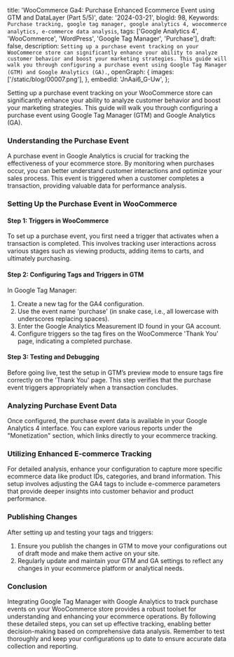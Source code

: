   title: 'WooCommerce Ga4: Purchase Enhanced Ecommerce Event using GTM and DataLayer (Part 5/5)',
  date: '2024-03-21',
  blogId: 98,
  Keywords: `Purchase tracking, google tag manager, google analytics 4, woocommerce analytics, e-commerce data analysis`,
  tags: ['Google Analytics 4', 'WooCommerce', 'WordPress', 'Google Tag Manager', 'Purchase'],
  draft: false,
  description: `Setting up a purchase event tracking on your WooCommerce store can significantly enhance your ability to analyze customer behavior and boost your marketing strategies. This guide will walk you through configuring a purchase event using Google Tag Manager (GTM) and Google Analytics (GA).`,
  openGraph: {
    images: ['/static/blog/00007.png'],
  },
  embedId: 'JnAai6_G-Uw',
};

Setting up a purchase event tracking on your WooCommerce store can significantly enhance your ability to analyze customer behavior and boost your marketing strategies. This guide will walk you through configuring a purchase event using Google Tag Manager (GTM) and Google Analytics (GA).

### Understanding the Purchase Event

A purchase event in Google Analytics is crucial for tracking the effectiveness of your ecommerce store. By monitoring when purchases occur, you can better understand customer interactions and optimize your sales process. This event is triggered when a customer completes a transaction, providing valuable data for performance analysis.

### Setting Up the Purchase Event in WooCommerce

#### Step 1: Triggers in WooCommerce

To set up a purchase event, you first need a trigger that activates when a transaction is completed. This involves tracking user interactions across various stages such as viewing products, adding items to carts, and ultimately purchasing.

#### Step 2: Configuring Tags and Triggers in GTM

In Google Tag Manager:

1. Create a new tag for the GA4 configuration.
2. Use the event name 'purchase' (in snake case, i.e., all lowercase with underscores replacing spaces).
3. Enter the Google Analytics Measurement ID found in your GA account.
4. Configure triggers so the tag fires on the WooCommerce 'Thank You' page, indicating a completed purchase.

#### Step 3: Testing and Debugging

Before going live, test the setup in GTM’s preview mode to ensure tags fire correctly on the 'Thank You' page. This step verifies that the purchase event triggers appropriately when a transaction concludes.

### Analyzing Purchase Event Data

Once configured, the purchase event data is available in your Google Analytics 4 interface. You can explore various reports under the "Monetization" section, which links directly to your ecommerce tracking.

### Utilizing Enhanced E-commerce Tracking

For detailed analysis, enhance your configuration to capture more specific ecommerce data like product IDs, categories, and brand information. This setup involves adjusting the GA4 tags to include e-commerce parameters that provide deeper insights into customer behavior and product performance.

### Publishing Changes

After setting up and testing your tags and triggers:

1. Ensure you publish the changes in GTM to move your configurations out of draft mode and make them active on your site.
2. Regularly update and maintain your GTM and GA settings to reflect any changes in your ecommerce platform or analytical needs.

### Conclusion

Integrating Google Tag Manager with Google Analytics to track purchase events on your WooCommerce store provides a robust toolset for understanding and enhancing your ecommerce operations. By following these detailed steps, you can set up effective tracking, enabling better decision-making based on comprehensive data analysis. Remember to test thoroughly and keep your configurations up to date to ensure accurate data collection and reporting.

